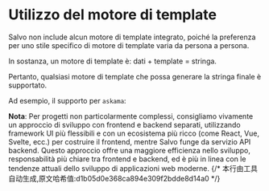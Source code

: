 # Utilizzo del motore di template


Salvo non include alcun motore di template integrato, poiché la preferenza per uno stile specifico di motore di template varia da persona a persona.

In sostanza, un motore di template è: dati + template = stringa.

Pertanto, qualsiasi motore di template che possa generare la stringa finale è supportato.

Ad esempio, il supporto per `askama`:

<Tabs>
  <Tab label="main.rs">
    <MainCode/>
  </Tab>
  <Tab label="Cargo.toml">
    <CargoCode/>
  </Tab>
  <Tab label="template/hello.toml">
    <TemplateCode/>
  </Tab>
</Tabs>

**Nota**: Per progetti non particolarmente complessi, consigliamo vivamente un approccio di sviluppo con frontend e backend separati, utilizzando framework UI più flessibili e con un ecosistema più ricco (come React, Vue, Svelte, ecc.) per costruire il frontend, mentre Salvo funge da servizio API backend. Questo approccio offre una maggiore efficienza nello sviluppo, responsabilità più chiare tra frontend e backend, ed è più in linea con le tendenze attuali dello sviluppo di applicazioni web moderne.
{/* 本行由工具自动生成,原文哈希值:d1b05d0e368ca894e309f2bdde8d14a0 */}